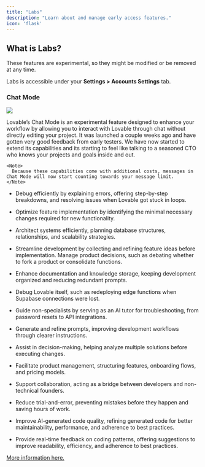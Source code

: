 ```yaml
---
title: "Labs"
description: "Learn about and manage early access features."
icon: 'flask'
---
```


## What is Labs?

These features are experimental, so they might be modified or be removed at any time.

Labs is accessible under your **Settings > Accounts Settings** tab.

### Chat Mode

![](/images/chat-mode.jpg)

Lovable’s Chat Mode is an experimental feature designed to enhance your workflow by allowing you to interact with Lovable through chat without directly editing your project. It was launched a couple weeks ago and have gotten very good feedback from early testers. We have now started to extend its capabilities and its starting to feel like talking to a seasoned CTO who knows your projects and goals inside and out.

    <Note>
      Because these capabilities come with additional costs, messages in Chat Mode will now start counting towards your message limit.
    </Note>

* Debug efficiently by explaining errors, offering step-by-step breakdowns, and resolving issues when Lovable got stuck in loops.

* Optimize feature implementation by identifying the minimal necessary changes required for new functionality.

* Architect systems efficiently, planning database structures, relationships, and scalability strategies.

* Streamline development by collecting and refining feature ideas before implementation.
  Manage product decisions, such as debating whether to fork a product or consolidate functions.

* Enhance documentation and knowledge storage, keeping development organized and reducing redundant prompts.

* Debug Lovable itself, such as redeploying edge functions when Supabase connections were lost.

* Guide non-specialists by serving as an AI tutor for troubleshooting, from password resets to API integrations.

* Generate and refine prompts, improving development workflows through clearer instructions.

* Assist in decision-making, helping analyze multiple solutions before executing changes.

* Facilitate product management, structuring features, onboarding flows, and pricing models.

* Support collaboration, acting as a bridge between developers and non-technical founders.

* Reduce trial-and-error, preventing mistakes before they happen and saving hours of work.

* Improve AI-generated code quality, refining generated code for better maintainability, performance, and adherence to best practices.

* Provide real-time feedback on coding patterns, offering suggestions to improve readability, efficiency, and adherence to best practices.

[More information here.](https://lovable.dev/blog/2025-01-31-lovable-chat-mode-on)